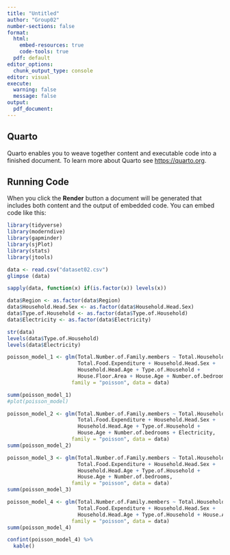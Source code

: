 ```yaml
---
title: "Untitled"
author: "Group02"
number-sections: false
format: 
  html:
    embed-resources: true
    code-tools: true
  pdf: default
editor_options: 
  chunk_output_type: console
editor: visual
execute:
  warning: false
  message: false
output:
  pdf_document:
---
```


## Quarto

Quarto enables you to weave together content and executable code into a finished document. To learn more about Quarto see <https://quarto.org>.

## Running Code

When you click the **Render** button a document will be generated that includes both content and the output of embedded code. You can embed code like this:

```r
library(tidyverse)
library(moderndive)
library(gapminder)
library(sjPlot)
library(stats)
library(jtools)
```

```r
data <- read.csv("dataset02.csv")
glimpse (data)
```

```r
sapply(data, function(x) if(is.factor(x)) levels(x))
```

```r
data$Region <- as.factor(data$Region)
data$Household.Head.Sex <- as.factor(data$Household.Head.Sex)
data$Type.of.Household <- as.factor(data$Type.of.Household)
data$Electricity <- as.factor(data$Electricity)
```

```r
str(data)
levels(data$Type.of.Household)
levels(data$Electricity)
```


```r
poisson_model_1 <- glm(Total.Number.of.Family.members ~ Total.Household.Income +
                       Total.Food.Expenditure + Household.Head.Sex + 
                       Household.Head.Age + Type.of.Household + 
                       House.Floor.Area + House.Age + Number.of.bedrooms + Electricity,
                     family = "poisson", data = data)

summ(poisson_model_1)
#plot(poisson_model)
```

```r
poisson_model_2 <- glm(Total.Number.of.Family.members ~ Total.Household.Income +
                       Total.Food.Expenditure + Household.Head.Sex +
                       Household.Head.Age + Type.of.Household + 
                       House.Age + Number.of.bedrooms + Electricity,
                     family = "poisson", data = data)
summ(poisson_model_2)
```

```r
poisson_model_3 <- glm(Total.Number.of.Family.members ~ Total.Household.Income +
                       Total.Food.Expenditure + Household.Head.Sex + 
                       Household.Head.Age + Type.of.Household + 
                       House.Age + Number.of.bedrooms,
                     family = "poisson", data = data)
summ(poisson_model_3)
```

```r
poisson_model_4 <- glm(Total.Number.of.Family.members ~ Total.Household.Income +
                       Total.Food.Expenditure + Household.Head.Sex + 
                       Household.Head.Age + Type.of.Household + House.Age,
                     family = "poisson", data = data)
summ(poisson_model_4)
```

```r
confint(poisson_model_4) %>%
  kable()
```


